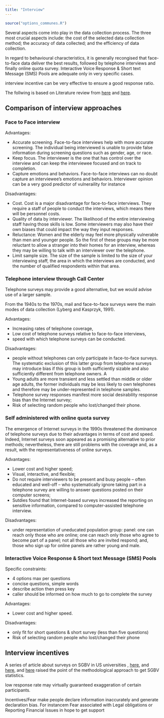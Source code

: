 ```yaml
---
title: "Interview"
---
```


```r
source("options_communes.R")
```

<div class="important">

Several aspects come into play in the data collection process. The three most crucial aspects include: the cost of the selected data collection method; the accuracy of data collected; and the efficiency of data collection.

In regard to behavioural characteristics, it is generally recongised that face-to-face data deliver the best results, followed by telephone interviews and finally online quota survey. Interactive Voice Response & Short text Message (SMS) Pools are adequate only in very specific cases.

interview incentive can be very effective to ensure a good response ratio.
</div>


The follwing is based on Literature review from [here](http://www.electionstudies.org/resources/papers/documents/nes010871.pdf) and  [here](http://academyofwinebusiness.com/wp-content/uploads/2013/04/Szolnoki-Hoffmann.pdf).


## Comparison of interview approaches

### Face to Face interview

Advantages: 

*  Accurate screening. Face-to-face interviews help with more accurate screening. The individual being interviewed is unable to provide false information during screening questions such as gender, age, or race. 
 * Keep focus. The interviewer is the one that has control over the interview and can keep the interviewee focused and on track to completion.  
 *  Capture emotions and behaviors. Face-to-face interviews can no doubt capture an interviewee’s emotions and behaviors. Interviewer opinion can be a very good predictor of vulneraility for instance 

Disadvantages: 

 *  Cost. Cost is a major disadvantage for face-to-face interviews. They require a staff of people to conduct the interviews, which means there will be personnel costs. 
 *  Quality of data by interviewer.  The likelihood of the entire interviewing staff having those skills is low. Some interviewers may also have their own biases that could impact the way they input responses.  
 *  Reluctance:  Women and the elderly may feel more physically vulnerable than men and younger people.  So the first of these groups may be more reluctant to allow a stranger into their homes for an interview, whereas they may be willing to talk with an interviewer over the telephone.  
 *   Limit sample size. The size of the sample is limited to the size of your interviewing staff, the area in which the interviews are conducted, and the number of qualified respondents within that area.  


### Telephone interview through Call Center

Telephone surveys may provide a good alternative, but we would advise use of a larger sample.

From the 1940s to the 1970s, mail and face-to-face surveys were the main modes of data collection (Lyberg and Kasprzyk, 1991).

Advantages: 

 * Increasing rates of telephone coverage, 
 * Low cost of telephone surveys relative to face-to-face interviews,
 * speed with which telephone surveys can be conducted.

Disadvantages: 

* people without  telephones can only participate in face-to-face surveys.  The systematic exclusion of this latter group from telephone surveys may introduce bias if this group is both sufficiently sizable and also sufficiently different from telephone owners.  A
 * Young adults are more transient and less settled than middle or older age adults, the former individuals may be less likely to 
own telephones and therefore may be under-represented in telephone samples.  
 * Telephone  survey responses manifest more social desirability response bias than the Internet survey;
 * Risk of selecting random people who lost/changed their phone. 

### Self administered with online quota survey

The emergence of Internet surveys in the 1990s threatened the dominance of telephone surveys due to their advantages in terms of cost and speed. Indeed, Internet surveys soon appeared as a promising alternative to prior methods; nevertheless, there are still problems with the coverage and, as a result, with the representativeness of online surveys.

Advantages:

 * Lower cost and higher speed; 
 * Visual, interactive, and flexible; 
 * Do not require interviewers to be present and busy people – often educated and well-off – who systematically ignore taking part in a telephone survey are willing to answer questions posted on their computer screens;
  * Sutdies found that Internet-based  surveys increased  the  reporting on  sensitive  information, compared  to computer-assisted telephone interview.
  
Disadvantages: 

 * under representation of uneducated population group: panel:  one  can  reach only  those  who  are online; one can reach only those who agree to become part of a panel; not all those who are invited respond; and, those who sign up for online panels are rather young and male.


### Interactive Voice Response & Short text Message (SMS) Pools

Specific constraints:

 * 4 options max per questions 
 * concise questions, simple words 
 * describe action then press key 
 * caller should be informed on how much to go to complete the survey

Advantages:

 * Lower cost and higher speed.
  
Disadvantages: 

 * only fit for short questions & short survey (less than five questions)
 * Risk of selecting random people who lost/changed their phone

## Interview incentives

A series of article about surveys on SGBV in US universities , [here](https:/www.washingtonpost.com/news/fact-checker/wp/2014/12/17/one-in-five-women-in-college-sexually-assaulted-an-update/), and [here](https://www.themarshallproject.org/2014/12/11/the-dueling-data-on-campus-rape), and [here](https://www.washingtonpost.com/news/grade-point/wp/2015/10/15/a-better-way-to-gauge-how-common-sexual-assault-is-on-college-campuses/) raised the point of the methodological approach to get SGBV statistics.

low response rate may virtually guaranteed exaggeration of certain participants.

Incentives/Fear make people declare information inaccurately and generate declaration bias. For instancem Fear associated with Legal obligations or Reporting Financial Issues in hope to get support
